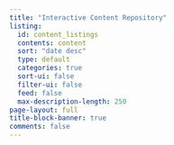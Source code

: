```yaml
---
title: "Interactive Content Repository"
listing:
  id: content_listings
  contents: content
  sort: "date desc"
  type: default
  categories: true
  sort-ui: false
  filter-ui: false
  feed: false
  max-description-length: 250
page-layout: full
title-block-banner: true
comments: false
---
```

